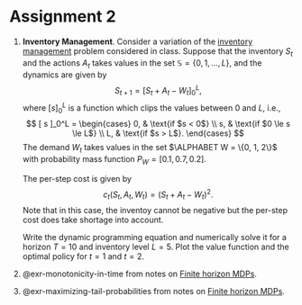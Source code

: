 # Assignment 2 {.unnumbered}

1. **Inventory Management**. Consider a variation of the [inventory
   management] problem considered in class. Suppose that the inventory $S_t$
   and the actions $A_t$ takes values in the set $\mathbb S = \{0, 1, \dots,
   L \}$, and the dynamics are given by 
   $$
      S_{t+1} = \bigl[ S_t + A_t - W_t \bigr]_0^L,
   $$
   where $[ s ]_{0}^L$ is a function which clips the values between $0$ and
   $L$, i.e., 
   $$
      [ s ]_0^L =
      \begin{cases}
      0, & \text{if $s < 0$} \\
      s, & \text{if $0 \le s \le L$} \\
      L, & \text{if $s > L$}.
      \end{cases}
   $$
   The demand $W_t$ takes values in the set $\ALPHABET W = \{0, 1, 2\}$ with
   probability mass function $P_W = [ 0.1, 0.7, 0.2 ]$. 

   The per-step cost is given by 
   $$
      c_t(S_t, A_t, W_t) = (S_t + A_t - W_t)^2.
   $$
   Note that in this case, the inventoy cannot be negative but the per-step
   cost does take shortage into account.

   Write the dynamic programming equation and numerically solve it for a
   horizon $T = 10$ and inventory level $L = 5$. Plot the value function and
   the optimal policy for $t=1$ and $t=2$.

[inventory management]: ../mdps/inventory-management.qmd

2. @exr-monotonicity-in-time from notes on [Finite horizon MDPs][MDPs].

3. @exr-maximizing-tail-probabilities from notes on [Finite horizon MDPs][MDPs].

[MDPs]: ../mdps/intro.qmd
